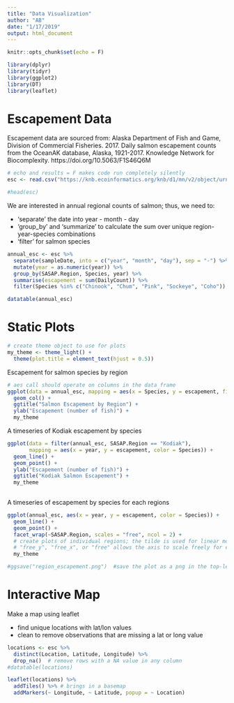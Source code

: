 ```yaml
---
title: "Data Visualization"
author: "AB"
date: "1/17/2019"
output: html_document
---
```


```r
knitr::opts_chunk$set(echo = F)
```

```r
library(dplyr)
library(tidyr)
library(ggplot2)
library(DT)
library(leaflet)
```

# Escapement Data

Escapement data are sourced from: 
Alaska Department of Fish and Game, Division of Commercial Fisheries. 2017. Daily salmon escapement counts from the OceanAK database, Alaska, 1921-2017. Knowledge Network for Biocomplexity. https://doi.org/10.5063/F1S46Q6M  


```r
# echo and results = F makes code run completely silently
esc <- read.csv("https://knb.ecoinformatics.org/knb/d1/mn/v2/object/urn%3Auuid%3Af119a05b-bbe7-4aea-93c6-85434dcb1c5e", stringsAsFactors = FALSE)  

#head(esc)
```

We are interested in annual regional counts of salmon; thus, we need to:  

* 'separate' the date into year - month - day  
* 'group_by' and 'summarize' to calculate the sum over unique region-year-species combinations  
* 'filter' for salmon species  

```r
annual_esc <- esc %>% 
  separate(sampleDate, into = c("year", "month", "day"), sep = "-") %>% 
  mutate(year = as.numeric(year)) %>% 
  group_by(SASAP.Region, Species, year) %>% 
  summarise(escapement = sum(DailyCount)) %>% 
  filter(Species %in% c("Chinook", "Chum", "Pink", "Sockeye", "Coho"))
```

```r
datatable(annual_esc)
```

# Static Plots

```r
# create theme object to use for plots
my_theme <- theme_light() +
  theme(plot.title = element_text(hjust = 0.5))
```


Escapement for salmon species by region

```r
# aes call should operate on columns in the data frame
ggplot(data = annual_esc, mapping = aes(x = Species, y = escapement, fill = SASAP.Region)) +
  geom_col() + 
  ggtitle("Salmon Escapement by Region") + 
  ylab("Escapement (number of fish)") +
  my_theme
```

A timeseries of Kodiak escapement by species

```r
ggplot(data = filter(annual_esc, SASAP.Region == "Kodiak"), 
       mapping = aes(x = year, y = escapement, color = Species)) +
  geom_line() +
  geom_point() + 
  ylab("Escapement (number of fish)") + 
  ggtitle("Kodiak Salmon Escapement") +
  my_theme
  
```

A timeseries of escapement by species for each regions

```r
ggplot(annual_esc, aes(x = year, y = escapement, color = Species)) + 
  geom_line() +
  geom_point() +
  facet_wrap(~SASAP.Region, scales = "free", ncol = 2) +  
  # create plots of individual regions; the tilde is used for linear models, so region is the dependent var in this example 
  # "free_y", "free_x", or "free" allows the axis to scale freely for each subplot
  my_theme

#ggsave("region_escapement.png")  #save the plot as a png in the top-level dir; default saves last plot - save ggplot object to var and add "plot = gg_ob_name" to ggsacve 
```


# Interactive Map

Make a map using leaflet 

* find unique locations with lat/lon values  
* clean to remove observations that are missing a lat or long value

```r
locations <- esc %>% 
  distinct(Location, Latitude, Longitude) %>% 
  drop_na()  # remove rows with a NA value in any column  
#datatable(locations)  
```

```r
leaflet(locations) %>% 
  addTiles() %>% # brings in a basemap
  addMarkers(~ Longitude, ~ Latitude, popup = ~ Location)  
```

